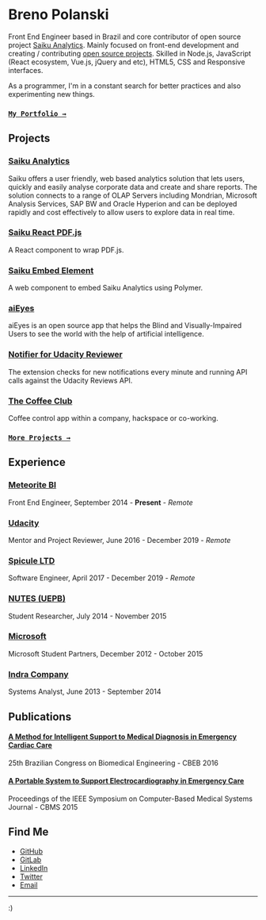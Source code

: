 # Breno Polanski

Front End Engineer based in Brazil and core contributor of open source project [Saiku Analytics](https://saiku.meteorite.bi/). Mainly focused on front-end development and creating / contributing [open source projects](https://github.com/brenopolanski). Skilled in Node.js, JavaScript (React ecosystem, Vue.js, jQuery and etc), HTML5, CSS and Responsive interfaces.

As a programmer, I'm in a constant search for better practices and also experimenting new things.

### [`My Portfolio →`](http://brenopolanski.com/my-portfolio/)

## Projects

### [Saiku Analytics](https://github.com/OSBI/saiku)

Saiku offers a user friendly, web based analytics solution that lets users, quickly and easily analyse corporate data and create and share reports. The solution connects to a range of OLAP Servers including Mondrian, Microsoft Analysis Services, SAP BW and Oracle Hyperion and can be deployed rapidly and cost effectively to allow users to explore data in real time.

### [Saiku React PDF.js](https://github.com/OSBI/saiku-react-pdfjs)

A React component to wrap PDF.js.

### [Saiku Embed Element](https://github.com/OSBI/saiku-embed-element)

A web component to embed Saiku Analytics using Polymer.

### [aiEyes](https://github.com/brenopolanski/aiEyes)

aiEyes is an open source app that helps the Blind and Visually-Impaired Users to see the world with the help of artificial intelligence.

### [Notifier for Udacity Reviewer](https://github.com/brenopolanski/notifier-for-udacity-reviewer)

The extension checks for new notifications every minute and running API calls against the Udacity Reviews API.

### [The Coffee Club](https://github.com/brenopolanski/coffee-club)

Coffee control app within a company, hackspace or co-working.

### [`More Projects →`](https://github.com/brenopolanski)

## Experience

### [Meteorite BI](https://www.meteorite.bi)

Front End Engineer, September 2014 - **Present** - *Remote*

### [Udacity](https://www.udacity.com)

Mentor and Project Reviewer, June 2016 - December 2019 - *Remote*

### [Spicule LTD](https://www.spicule.co.uk)

Software Engineer, April 2017 - December 2019 - *Remote*

### [NUTES (UEPB)](http://nutes.uepb.edu.br)

Student Researcher, July 2014 - November 2015

### [Microsoft](https://studentpartners.microsoft.com/en-us)

Microsoft Student Partners, December 2012 - October 2015

### [Indra Company](https://www.indracompany.com)

Systems Analyst, June 2013 - September 2014

## Publications

#### [A Method for Intelligent Support to Medical Diagnosis in Emergency Cardiac Care](https://easychair.org/smart-program/CBEB2016/2016-10-17.html#talk:33028)

25th Brazilian Congress on Biomedical Engineering - CBEB 2016

#### [A Portable System to Support Electrocardiography in Emergency Care](https://ieeexplore.ieee.org/document/7167496?arnumber=7167496)

Proceedings of the IEEE Symposium on Computer-Based Medical Systems Journal - CBMS 2015

## Find Me

- [GitHub](https://github.com/brenopolanski)
- [GitLab](https://gitlab.com/brenopolanski)
- [LinkedIn](https://linkedin.com/in/brenopolanski)
- [Twitter](https://twitter.com/brenopolanski)
- [Email](mailto:breno.polanski@gmail.com)

---

:)
